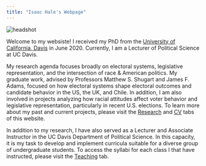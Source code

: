 ```yaml
---
title: "Isaac Hale's Webpage"
---
```


<head>

<title>Isaac Hale's Website</title>

<!-- Global site tag (gtag.js) - Google Analytics -->
<script async src="https://www.googletagmanager.com/gtag/js?id=UA-140699540-1"></script>
<script>
  window.dataLayer = window.dataLayer || [];
  function gtag(){dataLayer.push(arguments);}
  gtag('js', new Date());

  gtag('config', 'UA-140699540-1');
</script>
</head>


<img src="headshot.jpg" alt="headshot">

Welcome to my websiste! I received my PhD from the <a href="https://ps.ucdavis.edu/">University of California, Davis</a> in June 2020. Currently, I am a Lecturer of Political Science at UC Davis.

My research agenda focuses broadly on electoral systems, legislative representation, and the intersection of race & American politics. My graduate work, advised by Professors Matthew S. Shugart and James F. Adams, focused on how electoral systems shape electoral outcomes and candidate behavior in the US, the UK, and Chile. In addition, I am also involved in projects analyzing how racial attitudes affect voter behavior and legislative representation, particularly in recent U.S. elections. To learn more about my past and current projects, please visit the <a href="https://isaacdhale.github.io/personal_site/research.html">Research</a> and <a href="https://isaacdhale.github.io/personal_site/cv.html">CV</a> tabs of this website.
 
In addition to my research, I have also served as a Lecturer and Associate Instructor in the UC Davis Department of Political Science. In this capacity, it is my task to develop and implement curricula suitable for a diverse group of undergraduate students. To access the syllabi for each class I that have instructed, please visit the <a href= "https://isaacdhale.github.io/personal_site/teaching.html">Teaching</a> tab.

</html>